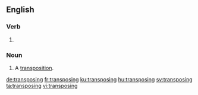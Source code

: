 
==English==

===Verb===
{{head|en|present participle}}

# {{present participle of|transpose|lang=en|nocat=1}}

===Noun===
{{en-noun}}

# A [[transposition]].

[[de:transposing]]
[[fr:transposing]]
[[ku:transposing]]
[[hu:transposing]]
[[sv:transposing]]
[[ta:transposing]]
[[vi:transposing]]